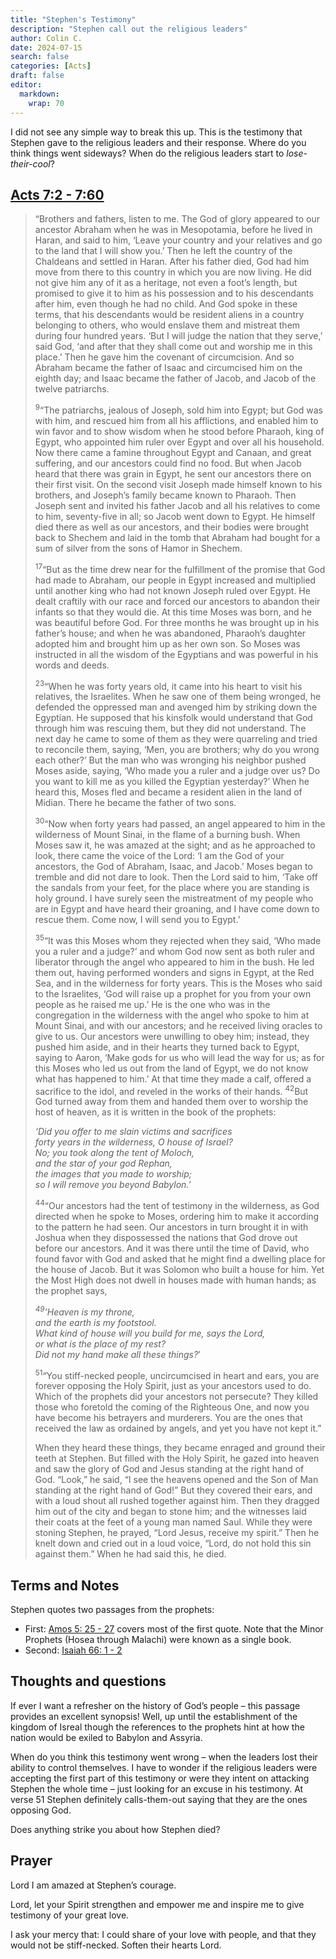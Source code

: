 ```yaml
---
title: "Stephen's Testimony"
description: "Stephen call out the religious leaders"
author: Colin C.
date: 2024-07-15
search: false
categories: [Acts]
draft: false
editor: 
  markdown: 
    wrap: 70
---
```


I did not see any simple way to break this up. This is the testimony
that Stephen gave to the religious leaders and their response. Where
do you think things went sideways? When do the religious leaders start
to *lose-their-cool*?

## [Acts 7:2 - 7:60](https://www.bible.com/bible/2016/ACT.7.NRSV)

> “Brothers and fathers, listen to me. The God of glory appeared to
> our ancestor Abraham when he was in Mesopotamia, before he lived in
> Haran, and said to him, ‘Leave your country and your relatives and
> go to the land that I will show you.’ Then he left the country of
> the Chaldeans and settled in Haran. After his father died, God had
> him move from there to this country in which you are now living. He
> did not give him any of it as a heritage, not even a foot's length,
> but promised to give it to him as his possession and to his
> descendants after him, even though he had no child. And God spoke in
> these terms, that his descendants would be resident aliens in a
> country belonging to others, who would enslave them and mistreat
> them during four hundred years. ‘But I will judge the nation that
> they serve,’ said God, ‘and after that they shall come out and
> worship me in this place.’ Then he gave him the covenant of
> circumcision. And so Abraham became the father of Isaac and
> circumcised him on the eighth day; and Isaac became the father of
> Jacob, and Jacob of the twelve patriarchs.
>
> ^9^“The patriarchs, jealous of Joseph, sold him into Egypt; but God
> was with him, and rescued him from all his afflictions, and enabled
> him to win favor and to show wisdom when he stood before Pharaoh,
> king of Egypt, who appointed him ruler over Egypt and over all his
> household. Now there came a famine throughout Egypt and Canaan, and
> great suffering, and our ancestors could find no food. But when
> Jacob heard that there was grain in Egypt, he sent our ancestors
> there on their first visit. On the second visit Joseph made himself
> known to his brothers, and Joseph's family became known to Pharaoh.
> Then Joseph sent and invited his father Jacob and all his relatives
> to come to him, seventy-five in all; so Jacob went down to Egypt. He
> himself died there as well as our ancestors, and their bodies were
> brought back to Shechem and laid in the tomb that Abraham had bought
> for a sum of silver from the sons of Hamor in Shechem.
>
> ^17^“But as the time drew near for the fulfillment of the promise
> that God had made to Abraham, our people in Egypt increased and
> multiplied until another king who had not known Joseph ruled over
> Egypt. He dealt craftily with our race and forced our ancestors to
> abandon their infants so that they would die. At this time Moses was
> born, and he was beautiful before God. For three months he was
> brought up in his father's house; and when he was abandoned,
> Pharaoh's daughter adopted him and brought him up as her own son. So
> Moses was instructed in all the wisdom of the Egyptians and was
> powerful in his words and deeds.
>
> ^23^“When he was forty years old, it came into his heart to visit
> his relatives, the Israelites. When he saw one of them being
> wronged, he defended the oppressed man and avenged him by striking
> down the Egyptian. He supposed that his kinsfolk would understand
> that God through him was rescuing them, but they did not understand.
> The next day he came to some of them as they were quarreling and
> tried to reconcile them, saying, ‘Men, you are brothers; why do you
> wrong each other?’ But the man who was wronging his neighbor pushed
> Moses aside, saying, ‘Who made you a ruler and a judge over us? Do
> you want to kill me as you killed the Egyptian yesterday?’ When he
> heard this, Moses fled and became a resident alien in the land of
> Midian. There he became the father of two sons.
>
> ^30^“Now when forty years had passed, an angel appeared to him in
> the wilderness of Mount Sinai, in the flame of a burning bush. When
> Moses saw it, he was amazed at the sight; and as he approached to
> look, there came the voice of the Lord: ‘I am the God of your
> ancestors, the God of Abraham, Isaac, and Jacob.’ Moses began to
> tremble and did not dare to look. Then the Lord said to him, ‘Take
> off the sandals from your feet, for the place where you are standing
> is holy ground. I have surely seen the mistreatment of my people who
> are in Egypt and have heard their groaning, and I have come down to
> rescue them. Come now, I will send you to Egypt.’
>
> ^35^“It was this Moses whom they rejected when they said, ‘Who made
> you a ruler and a judge?’ and whom God now sent as both ruler and
> liberator through the angel who appeared to him in the bush. He led
> them out, having performed wonders and signs in Egypt, at the Red
> Sea, and in the wilderness for forty years. This is the Moses who
> said to the Israelites, ‘God will raise up a prophet for you from
> your own people as he raised me up.’ He is the one who was in the
> congregation in the wilderness with the angel who spoke to him at
> Mount Sinai, and with our ancestors; and he received living oracles
> to give to us. Our ancestors were unwilling to obey him; instead,
> they pushed him aside, and in their hearts they turned back to
> Egypt, saying to Aaron, ‘Make gods for us who will lead the way for
> us; as for this Moses who led us out from the land of Egypt, we do
> not know what has happened to him.’ At that time they made a calf,
> offered a sacrifice to the idol, and reveled in the works of their
> hands. ^42^But God turned away from them and handed them over to
> worship the host of heaven, as it is written in the book of the
> prophets:
>
> *‘Did you offer to me slain victims and sacrifices\
> forty years in the wilderness, O house of Israel?\
> No; you took along the tent of Moloch,\
> and the star of your god Rephan,\
> the images that you made to worship;\
> so I will remove you beyond Babylon.’*
>
> ^44^“Our ancestors had the tent of testimony in the wilderness, as
> God directed when he spoke to Moses, ordering him to make it
> according to the pattern he had seen. Our ancestors in turn brought
> it in with Joshua when they dispossessed the nations that God drove
> out before our ancestors. And it was there until the time of David,
> who found favor with God and asked that he might find a dwelling
> place for the house of Jacob. But it was Solomon who built a house
> for him. Yet the Most High does not dwell in houses made with human
> hands; as the prophet says,
>
> ^*49*^*‘Heaven is my throne,\
> and the earth is my footstool.\
> What kind of house will you build for me, says the Lord,\
> or what is the place of my rest?\
> Did not my hand make all these things?*’
>
> ^51^“You stiff-necked people, uncircumcised in heart and ears, you
> are forever opposing the Holy Spirit, just as your ancestors used to
> do. Which of the prophets did your ancestors not persecute? They
> killed those who foretold the coming of the Righteous One, and now
> you have become his betrayers and murderers. You are the ones that
> received the law as ordained by angels, and yet you have not kept
> it.”
>
> When they heard these things, they became enraged and ground their
> teeth at Stephen. But filled with the Holy Spirit, he gazed into
> heaven and saw the glory of God and Jesus standing at the right hand
> of God. “Look,” he said, “I see the heavens opened and the Son of
> Man standing at the right hand of God!” But they covered their ears,
> and with a loud shout all rushed together against him. Then they
> dragged him out of the city and began to stone him; and the
> witnesses laid their coats at the feet of a young man named Saul.
> While they were stoning Stephen, he prayed, “Lord Jesus, receive my
> spirit.” Then he knelt down and cried out in a loud voice, “Lord, do
> not hold this sin against them.” When he had said this, he died.

## Terms and Notes

Stephen quotes two passages from the prophets:

-   First: [Amos 5: 25 -
    27](https://www.bible.com/bible/2016/AMO.5.NRSV) covers most of
    the first quote. Note that the Minor Prophets (Hosea through
    Malachi) were known as a single book.
-   Second: [Isaiah 66: 1 -
    2](https://www.bible.com/bible/2016/ISA.66.NRSV)

## Thoughts and questions

If ever I want a refresher on the history of God's people -- this
passage provides an excellent synopsis! Well, up until the
establishment of the kingdom of Isreal though the references to the
prophets hint at how the nation would be exiled to Babylon and
Assyria.

When do you think this testimony went wrong -- when the leaders lost
their ability to control themselves. I have to wonder if the religious
leaders were accepting the first part of this testimony or were they
intent on attacking Stephen the whole time -- just looking for an
excuse in his testimony. At verse 51 Stephen definitely calls-them-out
saying that they are the ones opposing God.

Does anything strike you about how Stephen died?

## Prayer

Lord I am amazed at Stephen's courage.

Lord, let your Spirit strengthen and empower me and inspire me to give
testimony of your great love.

I ask your mercy that: I could share of your love with people, and that
they would not be stiff-necked. Soften their hearts Lord.